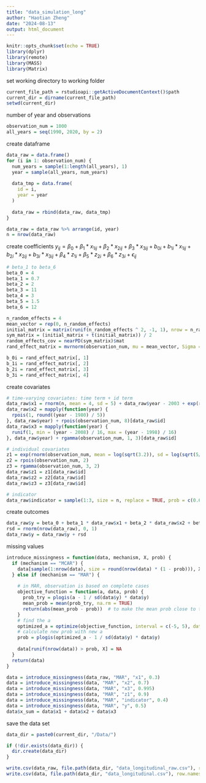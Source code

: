 ```yaml
---
title: "data_simulation_long"
author: "Haotian Zheng"
date: "2024-08-13"
output: html_document
---
```


```r
knitr::opts_chunk$set(echo = TRUE)
library(dplyr)
library(remote)
library(MASS)
library(Matrix)
```



set working directory to working folder
```r
current_file_path = rstudioapi::getActiveDocumentContext()$path
current_dir = dirname(current_file_path)
setwd(current_dir)
```



number of year and observations
```r
observation_num = 1000
all_years = seq(1990, 2020, by = 2)
```



create dataframe
```r
data_raw = data.frame()
for (i in 1: observation_num) {
  num_years = sample(1:length(all_years), 1)
  year = sample(all_years, num_years)
  
  data_tmp = data.frame(
    id = i,
    year = year
  )
  
  data_raw = rbind(data_raw, data_tmp)
}

data_raw = data_raw %>% arrange(id, year)
n = nrow(data_raw)
```



create coefficients
$y_{ij} = \beta_0 +\beta_1 * x_{1ij} +\beta_2 * x_{2ij} + \beta_3 * x_{3ij} + b_{0i} +b_{1i} * x_{1ij} +b_{2i} * x_{2ij} + b_{3i} * x_{3ij} + \beta_4 * z_{1i} + \beta_5 * z_{2i} + \beta_6 * z_{3i} + \epsilon_{ij}$
```r
# beta_1 to beta_6
beta_0 = 4
beta_1 = 0.7
beta_2 = 2
beta_3 = 11
beta_4 = 3
beta_5 = 1.5
beta_6 = 12

n_random_effects = 4
mean_vector = rep(0, n_random_effects)
initial_matrix = matrix(runif(n_random_effects ^ 2, -1, 1), nrow = n_random_effects)
sym_matrix = (initial_matrix + t(initial_matrix)) / 2
random_effects_cov = nearPD(sym_matrix)$mat
rand_effect_matrix = mvrnorm(observation_num, mu = mean_vector, Sigma = random_effects_cov)

b_0i = rand_effect_matrix[, 1]
b_1i = rand_effect_matrix[, 2]
b_2i = rand_effect_matrix[, 3]
b_3i = rand_effect_matrix[, 4]
```



create covariates
```r
# time-varying covariates: time term + id term
data_raw$x1 = rnorm(n, mean = 4, sd = 5) + data_raw$year - 2003 + exp(rnorm(observation_num, mean = 2, sd = 1))[data_raw$id]
data_raw$x2 = mapply(function(year) {
  rpois(1, round((year - 1980) / 5))
}, data_raw$year) + rpois(observation_num, 8)[data_raw$id]
data_raw$x3 = mapply(function(year) {
  runif(1, min = (year - 2008) / 16, max = (year - 1998) / 16)
}, data_raw$year) + rgamma(observation_num, 1, 3)[data_raw$id]

# individual covariates
z1 = exp(rnorm(observation_num, mean = log(sqrt(3.2)), sd = log(sqrt(5/4))))
z2 = rpois(observation_num, 2)
z3 = rgamma(observation_num, 3, 2)
data_raw$z1 = z1[data_raw$id]
data_raw$z2 = z2[data_raw$id]
data_raw$z3 = z3[data_raw$id]

# indicator
data_raw$indicator = sample(1:3, size = n, replace = TRUE, prob = c(0.6, 0.3, 0.1))
```



create outcomes
```r
data_raw$y = beta_0 + beta_1 * data_raw$x1 + beta_2 * data_raw$x2 + beta_3 * data_raw$x3 +  b_0i[data_raw$id] + b_1i[data_raw$id] * data_raw$x1 + b_2i[data_raw$id] * data_raw$x2 + b_3i[data_raw$id] * data_raw$x3 + beta_4 * data_raw$z1 + beta_5 * data_raw$z2 + beta_6 * data_raw$z3
rsd = rnorm(nrow(data_raw), 0, 1)
data_raw$y = data_raw$y + rsd
```



missing values
```r
introduce_missingness = function(data, mechanism, X, prob) {
  if (mechanism == "MCAR") {
    data[sample(1:nrow(data), size = round(nrow(data) * (1 - prob))), X] = NA
  } else if (mechanism == "MAR") {
    
    # in MAR, observation is based on complete cases
    objective_function = function(a, data, prob) {
      prob_try = plogis(a - 1 / sd(data$y) * data$y)
      mean_prob = mean(prob_try, na.rm = TRUE)
      return(abs(mean_prob - prob))  # to make the mean prob close to the target prob
    }
    # find the a
    optimized_a = optimize(objective_function, interval = c(-5, 5), data = data, prob = prob)$minimum
    # calculate new prob with new a
    prob = plogis(optimized_a - 1 / sd(data$y) * data$y)
    
    data[runif(nrow(data)) > prob, X] = NA
  }
  return(data)
}

data = introduce_missingness(data_raw, "MAR", "x1", 0.3)
data = introduce_missingness(data, "MAR", "x2", 0.7)
data = introduce_missingness(data, "MAR", "x3", 0.995)
data = introduce_missingness(data, "MAR", "z1", 0.9)
data = introduce_missingness(data, "MAR", "indicator", 0.4)
data = introduce_missingness(data, "MAR", "y", 0.5)
data$x_sum = data$x1 + data$x2 + data$x3
```



save the data set
```r
data_dir = paste0(current_dir, "/Data/")

if (!dir.exists(data_dir)) {
  dir.create(data_dir)
}

write.csv(data_raw, file.path(data_dir, "data_longitudinal_raw.csv"), row.names = F)
write.csv(data, file.path(data_dir, "data_longitudinal.csv"), row.names = F)
```



